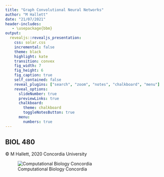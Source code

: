 ```yaml
---
title: "Graph Convolutional Neural Networks"
author: "M Hallett"
date: "21/07/2021"
header-includes:
   - \usepackage{bbm}
output: 
  revealjs::revealjs_presentation:
    css: solar.css
    incremental: false
    theme: black
    highlight: kate
    transition: convex
    fig_width: 7
    fig_height: 6
    fig_caption: true
    self_contained: false
    reveal_plugins: ["search", "zoom", "notes", "chalkboard", "menu"]
    reveal_options:
      slideNumber: true
      previewLinks: true
      chalkboard: 
        theme: chalkboard
        toggleNotesButton: true
      menu:
        numbers: true
---
```





## BIOL 480

&copy; M Hallett, 2020 Concordia University

![Computational Biology Concordia](images/apple-touch-icon-114x114.png)


